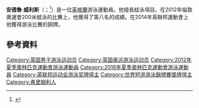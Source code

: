 {{请求翻译|time=2015-06-19T05:44:39+00:00}}
'''安德魯·威利斯'''（{{lang-en|Andrew Willis}}；{{bd|1990年|12月3日}}<ref>{{cite web|title=Andrew Willis|url=http://www.london2012.com/athlete/willis-andrew-1098575/|work=London 2012|publisher=The London Organising Committee of the Olympic Games and Paralympic Games Limited|accessdate=19 September 2012|archiveurl=https://web.archive.org/web/20130428165127/http://www.london2012.com/athlete/willis-andrew-1098575/|archivedate=2013-04-28|dead-url=no}}</Ref>）是一位[[英格蘭|英格蘭]]游泳運動員。他擅長蛙泳項目。在2012年倫敦奧運會200米蛙泳的比賽上，他獲得了第八名的成績。在2014年英聯邦運動會上他獲得游泳比賽的銅牌。

==參考資料==
{{Reflist}}

{{DEFAULTSORT:Willis, Andrew}}
[[Category:英国男子游泳运动员|Category:英国男子游泳运动员]]
[[Category:英国奥运游泳运动员|Category:英国奥运游泳运动员]]
[[Category:2012年夏季奧林匹克運動會游泳運動員|Category:2012年夏季奧林匹克運動會游泳運動員]]
[[Category:2016年夏季奧林匹克運動會游泳運動員|Category:2016年夏季奧林匹克運動會游泳運動員]]
[[Category:英联邦运动会游泳奖牌得主|Category:英联邦运动会游泳奖牌得主]]
[[Category:世界短道游泳錦標賽獎牌得主|Category:世界短道游泳錦標賽獎牌得主]]
[[Category:弗里姆利人|Category:弗里姆利人]]